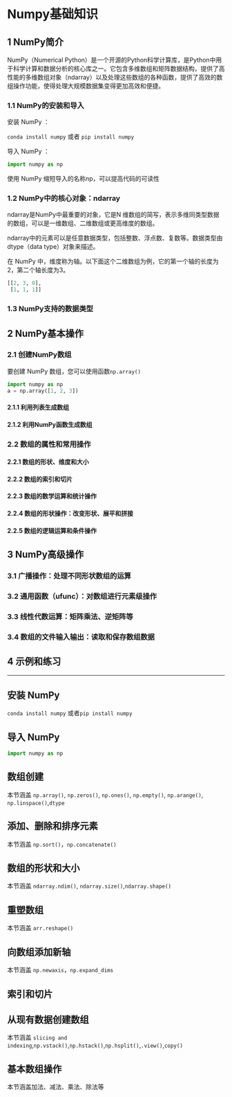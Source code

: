 # Numpy基础知识 {.unnumbered}

## 1 NumPy简介

NumPy（Numerical Python）是一个开源的Python科学计算库，是Python中用于科学计算和数据分析的核心库之一。它包含多维数组和矩阵数据结构，提供了高性能的多维数组对象（ndarray）以及处理这些数组的各种函数，提供了高效的数组操作功能，使得处理大规模数据集变得更加高效和便捷。

### 1.1 NumPy的安装和导入

安装 NumPy ：

`conda install numpy` 或者 `pip install numpy`

导入 NumPy ：
```{python}
import numpy as np
```
使用 NumPy 缩短导入的名称np，可以提高代码的可读性

### 1.2 NumPy中的核心对象：ndarray

ndarray是NumPy中最重要的对象，它是N 维数组的简写，表示多维同类型数据的数组，可以是一维数组、二维数组或更高维度的数组。

ndarray中的元素可以是任意数据类型，包括整数、浮点数、复数等。数据类型由dtype（data type）对象来描述。

在 NumPy 中，维度称为轴。以下面这个二维数组为例，它的第一个轴的长度为2，第二个轴长度为3。

```{python}
[[2, 3, 0],
 [1, 1, 1]]
```

### 1.3 NumPy支持的数据类型

## 2 NumPy基本操作

### 2.1 创建NumPy数组

要创建 NumPy 数组，您可以使用函数`np.array()`

```{python}
import numpy as np
a = np.array([1, 2, 3])
```

#### 2.1.1 利用列表生成数组

#### 2.1.2 利用NumPy函数生成数组

### 2.2 数组的属性和常用操作

#### 2.2.1 数组的形状、维度和大小

#### 2.2.2 数组的索引和切片

#### 2.2.3 数组的数学运算和统计操作

#### 2.2.4 数组的形状操作：改变形状、展平和拼接

#### 2.2.5 数组的逻辑运算和条件操作

## 3 NumPy高级操作

### 3.1 广播操作：处理不同形状数组的运算

### 3.2 通用函数（ufunc）：对数组进行元素级操作

### 3.3 线性代数运算：矩阵乘法、逆矩阵等

### 3.4 数组的文件输入输出：读取和保存数组数据

## 4 示例和练习

---

## 安装 NumPy 

`conda install numpy` 或者`pip install numpy`

## 导入 NumPy 
```{python}
import numpy as np
```

## 数组创建
本节涵盖 `np.array()`, `np.zeros()`, `np.ones()`, `np.empty()`, `np.arange()`, `np.linspace()`,`dtype`

## 添加、删除和排序元素
本节涵盖 `np.sort()`，`np.concatenate()`

## 数组的形状和大小
本节涵盖 `ndarray.ndim()`, `ndarray.size()`,`ndarray.shape()`

## 重塑数组
本节涵盖 `arr.reshape()`

## 向数组添加新轴
本节涵盖 `np.newaxis`，`np.expand_dims`

## 索引和切片

## 从现有数据创建数组
本节涵盖 `slicing and indexing`,`np.vstack()`,`np.hstack()`,`np.hsplit()`,`.view()`,`copy()`

## 基本数组操作
本节涵盖加法、减法、乘法、除法等